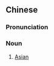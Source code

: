 {{also|亚洲人}}
==Chinese==
{{zh-forms|s=亚洲人|type=21}}

===Pronunciation===
{{zh-pron
|m=Yàzhōurén
|c=aa3 zau1 jan4
|cat=n
}}

===Noun===
{{zh-noun}}

# [[Asian]] {{gloss|person from Asia}}